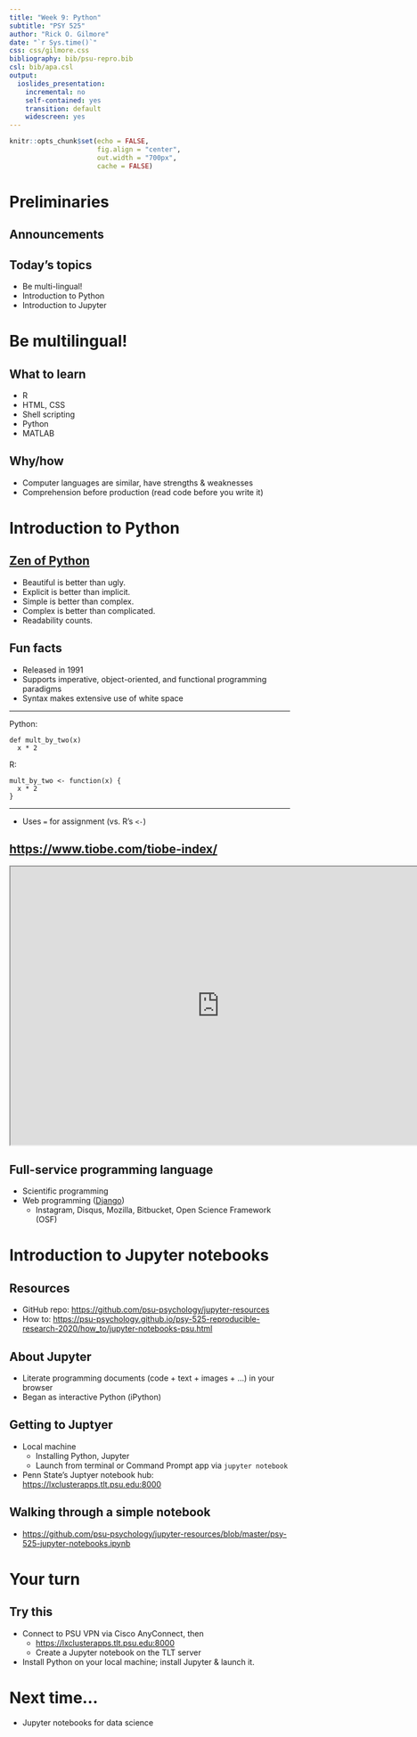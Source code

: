 ```yaml
---
title: "Week 9: Python"
subtitle: "PSY 525"
author: "Rick O. Gilmore"
date: "`r Sys.time()`"
css: css/gilmore.css
bibliography: bib/psu-repro.bib
csl: bib/apa.csl
output:
  ioslides_presentation:
    incremental: no
    self-contained: yes
    transition: default
    widescreen: yes
---
```


```r
knitr::opts_chunk$set(echo = FALSE, 
                      fig.align = "center",
                      out.width = "700px",
                      cache = FALSE)
```

<!-- Scrolling slides -->
<!-- http://stackoverflow.com/q/38260799 -->
<style>
slides > slide { overflow: scroll; }
slides > slide:not(.nobackground):before {
  background: none;
  }
slides > slide:not(.nobackground):after {
  content: '';
  background: none;
  }
}
</style>

# Preliminaries

## Announcements

## Today's topics

- Be multi-lingual!
- Introduction to Python
- Introduction to Jupyter

# Be multilingual!

## What to learn

- R
- HTML, CSS
- Shell scripting
- Python
- MATLAB

## Why/how

- Computer languages are similar, have strengths & weaknesses
- Comprehension before production (read code before you write it)

# Introduction to Python

## [Zen of Python](https://en.wikipedia.org/wiki/Zen_of_Python)

- Beautiful is better than ugly.
- Explicit is better than implicit.
- Simple is better than complex.
- Complex is better than complicated.
- Readability counts.

## Fun facts

- Released in 1991
- Supports imperative, object-oriented, and functional programming paradigms
- Syntax makes extensive use of white space

---

Python:

```
def mult_by_two(x)
  x * 2
```

R:

```
mult_by_two <- function(x) {
  x * 2
}
```

---

- Uses `=` for assignment (vs. R's `<-`)

## <https://www.tiobe.com/tiobe-index/>

<iframe src="https://www.tiobe.com/tiobe-index/" height="500px" width="750px">
</iframe>

## Full-service programming language

- Scientific programming
- Web programming ([Django](https://www.djangoproject.com/))
  - Instagram, Disqus, Mozilla, Bitbucket, Open Science Framework (OSF)

# Introduction to Jupyter notebooks

## Resources

- GitHub repo: <https://github.com/psu-psychology/jupyter-resources>
- How to: <https://psu-psychology.github.io/psy-525-reproducible-research-2020/how_to/jupyter-notebooks-psu.html>

## About Jupyter

- Literate programming documents (code + text + images + ...) in your browser
- Began as interactive Python (iPython)

## Getting to Juptyer

- Local machine
  - Installing Python, Jupyter
  - Launch from terminal or Command Prompt app via `jupyter notebook`
- Penn State's Juptyer notebook hub: <https://lxclusterapps.tlt.psu.edu:8000>

## Walking through a simple notebook

- <https://github.com/psu-psychology/jupyter-resources/blob/master/psy-525-jupyter-notebooks.ipynb>

# Your turn

## Try this

- Connect to PSU VPN via Cisco AnyConnect, then
  - <https://lxclusterapps.tlt.psu.edu:8000>
  - Create a Jupyter notebook on the TLT server
- Install Python on your local machine; install Jupyter & launch it.

# Next time...

- Jupyter notebooks for data science
